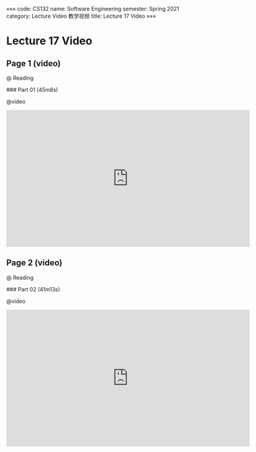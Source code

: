 «««
code: CS132
name: Software Engineering
semester: Spring 2021
category: Lecture Video 教学视频
title: Lecture 17 Video
»»»

# Lecture 17 Video

## Page 1 (video)

@ Reading

<div class="markdown-body">
### Part 01 (45m8s)
</div>

@video

<iframe src="https://watchsb.com/e/m2cz8t1cqsoi.html" frameborder=0 marginwidth=0 marginheight=0 scrolling=no width=640 height=360 allowfullscreen></iframe>


## Page 2 (video)

@ Reading

<div class="markdown-body">
### Part 02 (41m13s)
</div>

@video

<iframe src="https://watchsb.com/e/8dp0ep3k024v.html" frameborder=0 marginwidth=0 marginheight=0 scrolling=no width=640 height=360 allowfullscreen></iframe>


